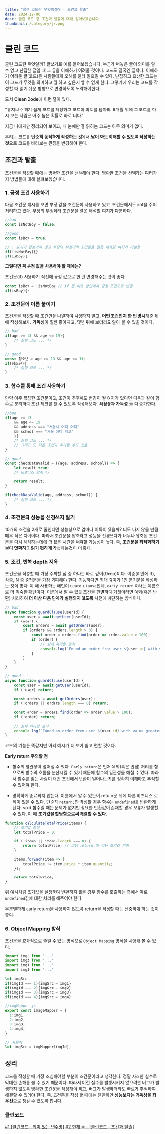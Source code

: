 ```yaml
---
title: "클린 코드란 무엇이길래 - 조건과 탈출"
date: 2024-12-06
desc: 클린 코드 중 조건과 탈출에 대해 알아보겠습니다.
thumbnail: /category/js.png
---
```



# 클린 코드

클린 코드란 무엇일까? 글쓰기로 예를 들어보겠습니다. 누군가 써놓은 글이 의미를 알 수 없고 난잡한 글일 때 그 글을 이해하기 어려울 것이다. 코드도 결국엔 글이다. 이해하기 어려운 글(코드)은 사람들에게 오해를 불러 일으킬 수 있다. 난잡하고 요상한 코드는 이 코드가 무엇을 의미하고 뭘 하고 싶은지 알 수 없게 한다. 
그렇기에 우리는 코드를 작성할 때 읽기 쉬운 방향으로 변경하도록 노력해야한다. 

도서 **Clean Code**에 이런 말이 있다. 

<Callout type="normal">
"유지보수 하기 쉽게 코드를 작성하고 코드에 의도를 담아라. 6개월 뒤에 그 코드를 다시 보는 사람은 아주 높은 확률로 바로 너다."
</Callout>

지금 나에게만 정리되어 보이고, 내 눈에만 잘 읽히는 코드는 아무 의미가 없다. 

우리는 코드를 **단순히 동작하게 작성하는 것**에서 **남이 봐도 이해할 수 있도록 작성하는 것**으로 코드를 바라보는 관점을 변경해야 한다.

## 조건과 탈출

조건문을 작성할 때에는 명확한 조건을 선택해야 한다. 명확한 조건을 선택하는 여러가지 방법들에 대해 살펴보겠습니다.

### 1. 긍정 조건 사용하기

다음 조건문 예시를 보면 부정 값을 조건문에 사용하고 있고, 조건문에서도 not을 주어 처리하고 있다. 부정의 부정이라 조건문을 잘못 해석할 여지가 다분하다. 

```js
//bad
const isNotBoy = false;

//good 
const isBoy = true;

// ! 표기가 잘보이지 않고 부정의 부정이라 조건문을 잘못 해석할 여지가 다분함
if(!isNotBoy){} 
if(isBoy){}
```

**그렇다면 꼭 부정 값을 사용해야 할 때에는?**

조건문(if) 사용하기 직전에 긍정 값으로 한 번 변경해주는 것이 좋다.

```js
const isBoy = !isNotBoy // if 문 바로 상단에서 긍정 조건으로 변경
if(isBoy){}
```

### 2. 조건문에 이름 붙이기

조건문을 작성할 때 조건만을 나열하여 사용하지 말고, **어떤 조건인지 한 번 명시**해준 뒤에 작성해보자. **가독성**이 훨씬 좋아지고, 몇년 뒤에 보더라도 알아 볼 수 있을 것이다.

```js
// bad
if(age >= 13 && age <= 19){
    /* 실행 코드 ... */
}

// good
const 청소년 = age >= 13 && age <= 19;
if(청소년){
    /* 실행 코드 ... */
}

```

### 3. 함수를 통해 조건 사용하기

만약 아주 복잡한 조건문이고, 조건이 추후에도 변경이 될 여지가 있다면 다음과 같이 함수로 분리하여 조건 체크를 할 수 있도록 작성해보자. **확장성과 가독성** 둘 다 증가한다.

```js
//bad
if(age >= 13 
    && age <= 19 
    && address === "서울시 어디 어디"
    && school === "서울 어디 학교"
    ){
    /* 실행 코드 ... */
    // 그리고 또 다른 조건이 추가될 수도 있음
}

// good
const checkDataValid = ({age, address, school}) => {
    let result true;
    /* 비즈니스 로직 */

    return result;
}

if(checkDataValid(age, address, school)) {
    /* 실행 코드 ... */
}
```

### 4. 조건문의 성능을 신경쓰지 말기
10개의 조건을 2개로 줄인다면 성능상으로 얼마나 이득이 있을까? 티도 나지 않을 만큼 매우 적은 차이이다. 
따라서 조건문을 압축하고 성능을 신경쓰다가 너무나 압축된 조건문을 다시 해석하는데에 더 많은 시간을 써야할 가능성이 높다. 
즉, **조건문을 최적화하기보다 명확하고 읽기 편하게** 작성하는것이 더 좋다. 

### 5. 조건, 반복 depth 지옥

조건문을 작성할 때 가장 주의할 점 중 하나는 바로 깊이(Deep)이다. 이중(if 안에 if), 삼중, N 중 중첩문을 가장 기피해야 한다. 가능하다면 최대 깊이가 1인 분기문을 작성하는 것이 좋다. 
이 때 사용하는 패턴이 `Guard Clause`인데, `early return` 이라는 이름으로 더 익숙한 패턴이다. 
이름에서 알 수 있듯 조건을 판별하여 거짓이라면 예외(혹은 반환) 처리하여 **더 이상 다음 단계가 실행되지 않도록** 사전에 차단하는 방식이다.

```js
// bad
async function guardClause(userId) {
    const user = await getUser(userId);
    if (user) {
        const orders = await getOrders(user);        
        if (orders && orders.length > 0) {
            const order = orders.find(order => order.value > 100);
            if (order) {
                // 실제 처리할 로직
                console.log(`Found an order from user ${user.id} with value greater than 100: ${order.id}`);
            }
        }
    }
}

// good
async function guardClause(userId) {
    const user = await getUser(userId);
    if (!user) return;
    
    const orders = await getOrders(user);
    if (!orders || orders.length === 0) return;

    const order = orders.find(order => order.value > 100);
    if (!order) return;
    
    // 실제 처리할 로직
    console.log(`Found an order from user ${user.id} with value greater than 100: ${order.id}`);
}
```

코드의 기능은 똑같지만 아래 예시가 더 보기 쉽고 편할 것이다. 

**Early return 주의할 점**
- 함수의 일관성이 떨어질 수 있다. 
`Early return`은 먼저 예외(혹은 반환) 처리를 함으로써 함수의 흐름을 분산시킬 수 있기 때문에 함수의 일관성을 해칠 수 있다. 따라서 함수를 읽는 사람이 어떤 조건에서 반환이 일어나는지를 정확히 이해하고 추적할 수 있어야 한다. 

- 명확하게 종료되지 않는다.
이름에서 알 수 있듯이 return문 뒤에 다른 비즈니스 로직이 있을 수 있다. 단순히 `return;`만 작성할 경우 함수는 `undefined`를 반환하게 된다. void 함수일 때는 문제가 없지만 필요한 반환값이 존재할 경우 오류가 발생할 수 있다. 이 때 **초기값을 할당함으로써 해결할 수 있다.**

```js
function calculateTotalPrice(items) {
    // 초기값 설정
    let totalPrice = 0;

    if (!items || items.length === 0) {
        return totalPrice; // 그냥 return;이 아닌 초기값 반환
    }

    items.forEach(item => {
        totalPrice += item.price * item.quantity;
    });

    return totalPrice;
}
```

위 예시처럼 초기값을 설정하여 반환하지 않을 경우 함수를 호출하는 측에서 따로 `undefined`값에 대한 처리를 해주어야 한다. 

<Callout type="danger">
무분별하게 early return을 사용하지 않도록 return을 작성할 때는 신중하게 하는 것이 좋다.
</Callout>



### 6. Object Mapping 방식

조건문을 효과적으로 줄일 수 있는 방식으로 `Object Mapping` 방식을 사용해 볼 수 있다.

```js
import img1 from '...'
import img2 from '...'
import img3 from '...'
import img4 from '...'

let imgSrc;
if(imgId === 1){imgSrc = img1}
if(imgId === 2){imgSrc = img2}
if(imgId === 3){imgSrc = img3}
if(imgId === 4){imgSrc = img4}

//imgMapper.js
export const imageMapper = {
  1:img1,
  2:img2,
  3:img3,
  4:img4,
}

// 사용처
let imgSrc = imgMapper[imgId];
```

## 정리

코드를 작성할 때 가장 조심해야할 부분이 조건문이라고 생각한다. 정말 사소한 실수로 막대한 손해를 볼 수 있기 때문이다. 따라서 이런 실수를 발생시키지 않으려면 버그가 발생하지 않도록 명확한 조건문을 작성해야 하고, 버그가 발생하더라도 빠르게 추적하여 해결할 수 있어야 한다. 즉, 조건문을 작성 할 때에는 웬만하면 **성능보다는 가독성을 최우선**으로 챙길 수 있도록 합시다.

### 클린코드

[#1 [클린코드 - 의미 있는 변수명]](./clean-code/)
[#2 현재 글 - [클린코드 - 조건과 탈출]](#)
